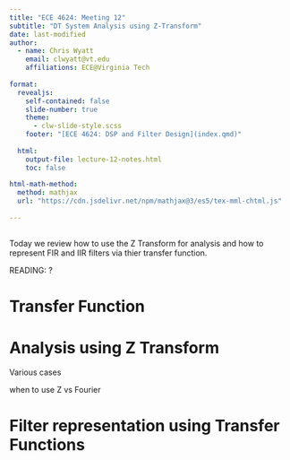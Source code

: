 ```yaml
---
title: "ECE 4624: Meeting 12"
subtitle: "DT System Analysis using Z-Transform"
date: last-modified
author:
  - name: Chris Wyatt
    email: clwyatt@vt.edu
    affiliations: ECE@Virginia Tech
    
format: 
  revealjs:
    self-contained: false
    slide-number: true
    theme: 
      - clw-slide-style.scss
    footer: "[ECE 4624: DSP and Filter Design](index.qmd)"
    
  html:
    output-file: lecture-12-notes.html
    toc: false
    
html-math-method:
  method: mathjax
  url: "https://cdn.jsdelivr.net/npm/mathjax@3/es5/tex-mml-chtml.js"
    
---
```


##

Today we review how to use the Z Transform for analysis and how to represent FIR and IIR filters via thier transfer function.
    
READING: ?

# Transfer Function

# Analysis using Z Transform

Various cases

when to use Z vs Fourier

# Filter representation using Transfer Functions








